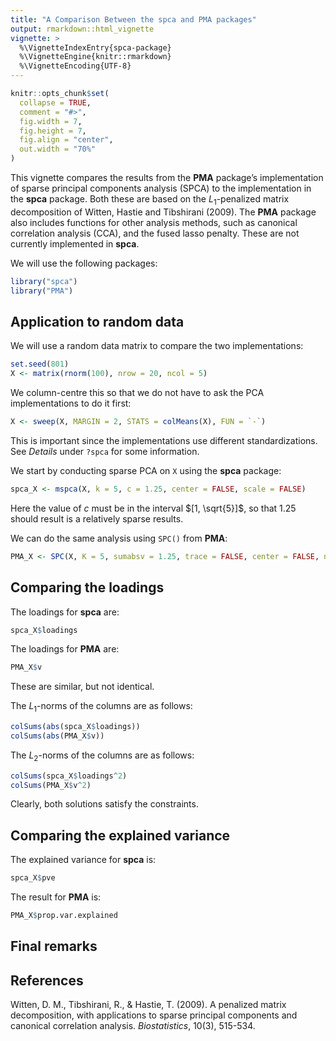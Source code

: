 ```yaml
---
title: "A Comparison Between the spca and PMA packages"
output: rmarkdown::html_vignette
vignette: >
  %\VignetteIndexEntry{spca-package}
  %\VignetteEngine{knitr::rmarkdown}
  %\VignetteEncoding{UTF-8}
---
```


```r
knitr::opts_chunk$set(
  collapse = TRUE,
  comment = "#>",
  fig.width = 7, 
  fig.height = 7,
  fig.align = "center",
  out.width = "70%"
)
```

This vignette compares the results from the **PMA** package's implementation of sparse principal components analysis (SPCA) to the implementation in the **spca** package. Both these are based on the $L_1$-penalized matrix decomposition of Witten, Hastie and Tibshirani (2009). The **PMA** package also includes functions for other analysis methods, such as canonical correlation analysis (CCA), and the fused lasso penalty. These are not currently implemented in **spca**.

We will use the following packages:
```r
library("spca")
library("PMA")
```


## Application to random data

We will use a random data matrix to compare the two implementations:

```r
set.seed(801)
X <- matrix(rnorm(100), nrow = 20, ncol = 5)
```

We column-centre this so that we do not have to ask the PCA implementations to do it first:

```r
X <- sweep(X, MARGIN = 2, STATS = colMeans(X), FUN = `-`)
```

This is important since the implementations use different standardizations. See *Details* under `?spca` for some information.

We start by conducting sparse PCA on `X` using the **spca** package:

```r
spca_X <- mspca(X, k = 5, c = 1.25, center = FALSE, scale = FALSE)
```

Here the value of $c$ must be in the interval $[1, \sqrt{5}]$, so that 1.25 should result is a relatively sparse results. 

We can do the same analysis using `SPC()` from **PMA**:

```r
PMA_X <- SPC(X, K = 5, sumabsv = 1.25, trace = FALSE, center = FALSE, niter = 100)
```

## Comparing the loadings

The loadings for **spca** are:

```r
spca_X$loadings
```

The loadings for **PMA** are:

```r
PMA_X$v
```

These are similar, but not identical. 

The $L_1$-norms of the columns are as follows:

```r
colSums(abs(spca_X$loadings))
colSums(abs(PMA_X$v))
```

The $L_2$-norms of the columns are as follows:
```r
colSums(spca_X$loadings^2)
colSums(PMA_X$v^2)
```

Clearly, both solutions satisfy the constraints.

## Comparing the explained variance

The explained variance for **spca** is:

```r
spca_X$pve
```

The result for **PMA** is:

```r
PMA_X$prop.var.explained
```


## Final remarks


## References

Witten, D. M., Tibshirani, R., & Hastie, T. (2009). A penalized matrix decomposition, with applications to 
sparse principal components and canonical correlation analysis. *Biostatistics*, 10(3), 515-534.

